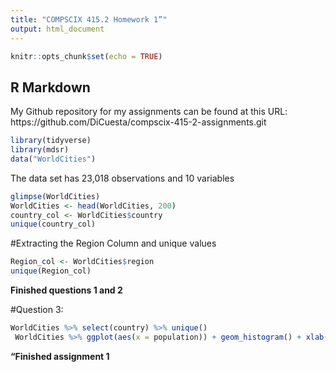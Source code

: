 ```yaml
---
title: "COMPSCIX 415.2 Homework 1”"
output: html_document
---
```


```r
knitr::opts_chunk$set(echo = TRUE)
```


## R Markdown
My Github repository for my assignments can be found at this URL: https://github.com/DiCuesta/compscix-415-2-assignments.git

```r
library(tidyverse)
library(mdsr)
data("WorldCities")
```

The data set has 23,018 observations and 10 variables
```r
glimpse(WorldCities)
WorldCities <- head(WorldCities, 200)
country_col <- WorldCities$country
unique(country_col)
```


#Extracting the Region Column and unique values

```r
Region_col <- WorldCities$region
unique(Region_col)
```


**Finished questions 1 and 2**

#Question 3:
```r
WorldCities %>% select(country) %>% unique()
 WorldCities %>% ggplot(aes(x = population)) + geom_histogram() + xlab("New Population") + ylab ("New Count") + ggtitle ("My title")
```

**“Finished assignment 1**
